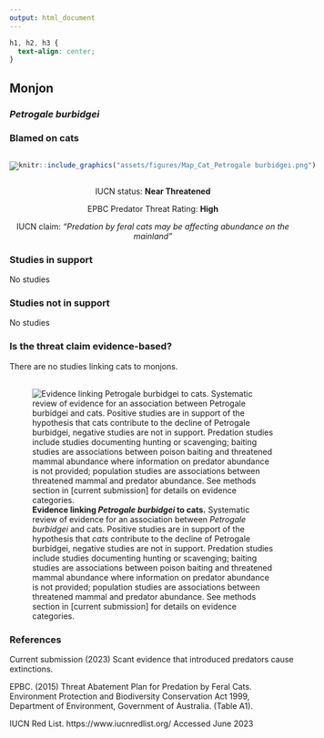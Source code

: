 ```yaml
---
output: html_document
---
```

```css
h1, h2, h3 {
  text-align: center;
}
```

## **Monjon**
### *Petrogale burbidgei*
### Blamed on cats

:::: {style="display: flex;"}

[![](assets/photos/Petrogale burbidgei.png)](https://www.inaturalist.org/photos/66336793?size=original)

::: {}

:::

::: {}
  ```r
  knitr::include_graphics("assets/figures/Map_Cat_Petrogale burbidgei.png")
  ```
:::

::::
<center>
IUCN status: **Near Threatened**

EPBC Predator Threat Rating: **High**

IUCN claim: *"Predation by feral cats may be affecting abundance on the mainland"*

</center>

### Studies in support

No studies

### Studies not in support

No studies

### Is the threat claim evidence-based?

There are no studies linking cats to monjons.
<br>
<br>

![**Evidence linking *Petrogale burbidgei* to cats.** Systematic review of evidence for an association between *Petrogale burbidgei* and cats. Positive studies are in support of the hypothesis that *cats* contribute to the decline of Petrogale burbidgei, negative studies are not in support. Predation studies include studies documenting hunting or scavenging; baiting studies are associations between poison baiting and threatened mammal abundance where information on predator abundance is not provided; population studies are associations between threatened mammal and predator abundance. See methods section in [current submission] for details on evidence categories.](assets/figures/Main_Evidence_Cat_Petrogale burbidgei.png)

### References



Current submission (2023) Scant evidence that introduced predators cause extinctions.

EPBC. (2015) Threat Abatement Plan for Predation by Feral Cats. Environment Protection and Biodiversity Conservation Act 1999, Department of Environment, Government of Australia. (Table A1).

IUCN Red List. https://www.iucnredlist.org/ Accessed June 2023

